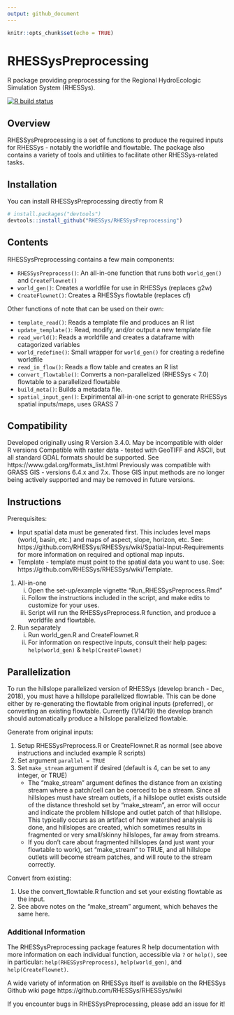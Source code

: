 ```yaml
---
output: github_document
---
```


<!-- README.md was generated from README.Rmd. Please edit that file -->

```r
knitr::opts_chunk$set(echo = TRUE)
```
# RHESSysPreprocessing
R package providing preprocessing for the Regional HydroEcologic Simulation System (RHESSys).

<!-- badges: start -->
  [![R build status](https://github.com/RHESSys/RHESSysPreprocessing/workflows/R-CMD-check/badge.svg)](https://github.com/RHESSys/RHESSysPreprocessing/actions)
<!-- badges: end -->

## Overview
RHESSysPreprocessing is a set of functions to produce the required inputs for RHESSys - notably the worldfile and flowtable. The package also contains a variety of tools and utilities to facilitate other RHESSys-related tasks.

## Installation
You can install RHESSysPreprocessing directly from R

```r
# install.packages("devtools")
devtools::install_github("RHESSys/RHESSysPreprocessing")
```

<!-- Alternatively, the package can be installed manually: -->

<!-- 1. Download or clone the RHESSysPreprocessing repository. -->
<!-- 1. Open RHESSysPreprocessing.Rproj -->
<!-- 1. Under the "Build" menu, select "Install and restart". -->
<!-- 1. Close the package (under "File" - "Close Project"). -->
<!-- 1. Load the package via: `library(RHESSysPreprocessing)` -->

## Contents
RHESSysPreprocessing contains a few main components:

* `RHESSysPreprocess()`: An all-in-one function that runs both `world_gen()` and `CreateFlownet()`
* `world_gen()`: Creates a worldfile for use in RHESSys (replaces g2w)
* `CreateFlownet()`: Creates a RHESSys flowtable (replaces cf)

Other functions of note that can be used on their own:

* `template_read()`: Reads a template file and produces an R list
* `update_template()`: Read, modify, and/or output a new template file
* `read_world()`: Reads a worldfile and creates a dataframe with catagorized variables
* `world_redefine()`: Small wrapper for `world_gen()` for creating a redefine worldfile
* `read_in_flow()`: Reads a flow table and creates an R list
* `convert_flowtable()`: Converts a non-parallelized (RHESSys < 7.0) flowtable to a parallelized flowtable
* `build_meta()`: Builds a metadata file. <under construction>
* `spatial_input_gen()`: Expirimental all-in-one script to generate RHESSys spatial inputs/maps, uses GRASS 7

## Compatibility
Developed originally using R Version 3.4.0. May be incompatible with older R versions
Compatible with raster data - tested with GeoTIFF and ASCII, but all standard GDAL formats should be supported. See https://www.gdal.org/formats_list.html
Previously was compatible with GRASS GIS - versions 6.4.x and 7.x. Those GIS input methods are no longer being actively supported and may be removed in future versions.

## Instructions

Prerequisites:

* Input spatial data must be generated first. This includes level maps (world, basin, etc.) and maps of aspect, slope, horizon, etc. See: https://github.com/RHESSys/RHESSys/wiki/Spatial-Input-Requirements for more information on required and optional map inputs.  
* Template - template must point to the spatial data you want to use. See: https://github.com/RHESSys/RHESSys/wiki/Template.   

1. All-in-one
    i) Open the set-up/example vignette "Run_RHESSysPreprocess.Rmd"
    i) Follow the instructions included in the script, and make edits to customize for your uses.
    i) Script will run the RHESSysPreprocess.R function, and produce a worldfile and flowtable.
1. Run separately
    i) Run world_gen.R and CreateFlownet.R
    i) For information on respective inputs, consult their help pages: `help(world_gen)` & `help(CreateFlownet)`

## Parallelization
To run the hillslope parallelized version of RHESSys (develop branch - Dec, 2018), you must have a hillslope parallelized flowtable.
This can be done either by re-generating the flowtable from original inputs (preferred), or converting an existing flowtable. 
Currently (1/14/19) the develop branch should automatically produce a hillslope parallelized flowtable.  

Generate from original inputs:

1. Setup RHESSysPreprocess.R or CreateFlownet.R as normal (see above instructions and included example R scripts)
1. Set argument `parallel = TRUE`
1. Set `make_stream` argument if desired (default is 4, can be set to any integer, or TRUE)
    * The "make_stream" argument defines the distance from an existing stream where a patch/cell can be coerced to be a stream. Since all hillslopes must have stream outlets, if a hillslope outlet exists outside of the distance threshold set by "make_stream", an error will occur and indicate the problem hillslope and outlet patch of that hillslope. This typically occurs as an artifact of how watershed analysis is done, and hillslopes are created, which sometimes results in fragmented or very small/skinny hillslopes, far away from streams.
    * If you don't care about fragmented hillslopes (and just want your flowtable to work), set "make_stream" to TRUE, and all hillslope outlets will become stream patches, and will route to the stream correctly.
		
Convert from existing:

1. Use the convert_flowtable.R function and set your existing flowtable as the input.
1. See above notes on the "make_stream" argument, which behaves the same here.

### Additional Information
The RHESSysPreprocessing package features R help documentation with more information on each individual function, accessible via `?` or `help()`, see in particular: `help(RHESSysPreprocess)`, `help(world_gen)`, and `help(CreateFlownet)`.  

A wide variety of information on RHESSys itself is available on the RHESSys Github wiki page https://github.com/RHESSys/RHESSys/wiki

If you encounter bugs in RHESSysPreprocessing, please add an issue for it!
